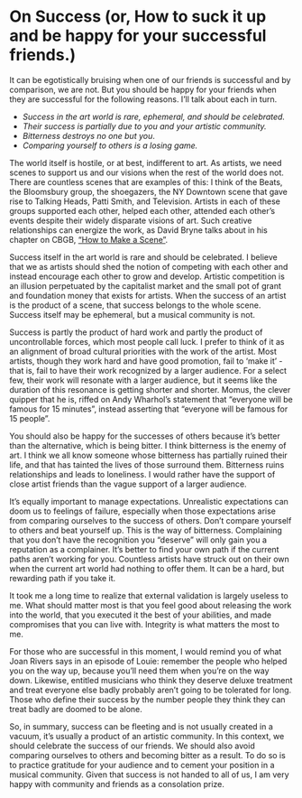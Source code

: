 # On Success (or, How to suck it up and be happy for your successful friends.)

It can be egotistically bruising when one of our friends is successful and by comparison, we are not. But you should be happy for your friends when they are successful for the following reasons. I'll talk about each in turn.

* *Success in the art world is rare, ephemeral, and should be celebrated.*
* *Their success is partially due to you and your artistic community.*
* *Bitterness destroys no one but you*.
* *Comparing yourself to others is a losing game.*

The world itself is hostile, or at best, indifferent to art. As artists, we need scenes to support us and our visions when the rest of the world does not. There are countless scenes that are examples of this: I think of the Beats, the Bloomsbury group, the shoegazers, the NY Downtown scene that gave rise to Talking Heads, Patti Smith, and Television. Artists in each of these groups supported each other, helped each other, attended each other's events despite their widely disparate visions of art. Such creative relationships can energize the work, as David Bryne talks about in his chapter on CBGB, ["How to Make a Scene"](http://loud-time.blogspot.com/2012/12/this-aint-no-memoir-how-to-make-scene.html?m=1). 

Success itself in the art world is rare and should be celebrated. I believe that we as artists should shed the notion of competing with each other and instead encourage each other to grow and develop. Artistic competition is an illusion perpetuated by the capitalist market and the small pot of grant and foundation money that exists for artists. When the success of an artist is the product of a scene, that success belongs to the whole scene. Success itself may be ephemeral, but a musical community is not. 

Success is partly the product of hard work and partly the product of uncontrollable forces, which most people call luck. I prefer to think of it as an alignment of broad cultural priorities with the work of the artist. Most artists, though they work hard and have good promotion, fail to 'make it' - that is, fail to have their work recognized by a larger audience. For a select few, their work will resonate with a larger audience, but it seems like the duration of this resonance is getting shorter and shorter. Momus, the clever quipper that he is, riffed on Andy Wharhol's statement that "everyone will be famous for 15 minutes", instead asserting that "everyone will be famous for 15 people".  

You should also be happy for the successes of others because it's better than the alternative, which is being bitter. I think bitterness is the enemy of art. I think we all know someone whose bitterness has partially ruined their life, and that has tainted the lives of those surround them. Bitterness ruins relationships and leads to loneliness. I would rather have the support of close artist friends than the vague support of a larger audience.

It's equally important to manage expectations. Unrealistic expectations can doom us to feelings of failure, especially when those expectations arise from comparing ourselves to the success of others. Don't compare yourself to others and beat yourself up. This is the way of bitterness. Complaining that you don't have the recognition you "deserve" will only gain you a reputation as a complainer. It's better to find your own path if the current paths aren't working for you. Countless artists have struck out on their own when the current art world had nothing to offer them. It can be a hard, but  rewarding path if you take it.

It took me a long time to realize that external validation is largely useless to me. What should matter most is that you feel good about releasing the work into the world, that you executed it the best of your abilities, and made compromises that you can live with. Integrity is what matters the most to me.

For those who are successful in this moment, I would remind you of what Joan Rivers says in an episode of Louie: remember the people who helped you on the way up, because you'll need them when you're on the way down. Likewise, entitled musicians who think they deserve deluxe treatment and treat everyone else badly probably aren't going to be tolerated for long. Those who define their success by the number people they think they can treat badly are doomed to be alone.

So, in summary, success can be fleeting and is not usually created in a vacuum, it's usually a product of an artistic community. In this context, we should celebrate the success of our friends. We should also avoid comparing ourselves to others and becoming bitter as a result. To do so is to practice gratitude for your audience and to cement your position in a musical community. Given that success is not handed to all of us, I am very happy with community and friends as a consolation prize.
